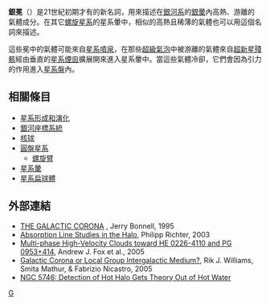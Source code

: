 '''銀冕'''（{{lang|en|galactic corona}}）是21世紀初期才有的新名詞，用來描述在[[銀河系|銀河系]]的[[星系暈|銀暈]]內高熱、游離的氣體成分。在其它[[螺旋星系|螺旋星系]]的星系暈中，相似的高熱且稀薄的氣體也可以用這個名詞來描述。

這些冕中的氣體可能來自[[星系噴泉|星系噴泉]]，在那些[[超級氣泡|超級氣泡]]中被游離的氣體來自[[超新星殘骸|超新星殘骸]]經由垂直的[[星系煙囪|星系煙囪]]擴展開來進入星系暈中。當這些氣體冷卻，它們會因為引力的作用進入[[星系盤|星系盤]]內。

== 相關條目 ==
*[[星系演化|星系形成和演化]]
*[[銀河座標系統|銀河座標系統]]
*[[核球_(星系)|核球]]
*[[圓盤星系|圓盤星系]]
**[[螺旋星系#螺旋臂|螺旋臂]]
*[[星系暈|星系暈]]
*[[螺旋星系#星系扁球體|星系扁球體]]

== 外部連結 ==
* [http://antwrp.gsfc.nasa.gov/diamond_jubilee/papers/lamb/node4.html  THE GALACTIC CORONA] {{Wayback|url=http://antwrp.gsfc.nasa.gov/diamond_jubilee/papers/lamb/node4.html |date=20081013202539 }},  Jerry Bonnell, 1995
* [http://arxiv.org/abs/astro-ph/0309693 Absorption Line Studies in the Halo], Philipp Richter, 2003
* [http://arxiv.org/abs/astro-ph/0505299 Multi-phase High-Velocity Clouds toward HE 0226-4110 and PG 0953+414], Andrew J. Fox et al., 2005
* [http://arxiv.org/abs/astro-ph/0511621 Galactic Corona or Local Group Intergalactic Medium?], Rik J. Williams, Smita Mathur, & Fabrizio Nicastro, 2005
* [http://chandra.harvard.edu/photo/2006/n5746/ NGC 5746: Detection of Hot Halo Gets Theory Out of Hot Water] {{WebCite|url=https://www.webcitation.org/65QlMVbsO?url=http://chandra.harvard.edu/photo/2006/n5746/ |date=20120213213503 |dateformat=iso }}

{{銀河}}
{{galaxy-stub}}

[[Category:銀河系天文學|G]]